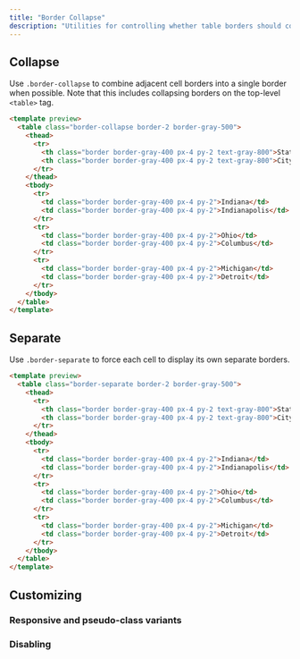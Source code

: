 ```yaml
---
title: "Border Collapse"
description: "Utilities for controlling whether table borders should collapse or be separated."
---
```




## Collapse

Use `.border-collapse` to combine adjacent cell borders into a single border when possible. Note that this includes collapsing borders on the top-level `<table>` tag.

```html
<template preview>
  <table class="border-collapse border-2 border-gray-500">
    <thead>
      <tr>
        <th class="border border-gray-400 px-4 py-2 text-gray-800">State</th>
        <th class="border border-gray-400 px-4 py-2 text-gray-800">City</th>
      </tr>
    </thead>
    <tbody>
      <tr>
        <td class="border border-gray-400 px-4 py-2">Indiana</td>
        <td class="border border-gray-400 px-4 py-2">Indianapolis</td>
      </tr>
      <tr>
        <td class="border border-gray-400 px-4 py-2">Ohio</td>
        <td class="border border-gray-400 px-4 py-2">Columbus</td>
      </tr>
      <tr>
        <td class="border border-gray-400 px-4 py-2">Michigan</td>
        <td class="border border-gray-400 px-4 py-2">Detroit</td>
      </tr>
    </tbody>
  </table>
</template>
```

## Separate

Use `.border-separate` to force each cell to display its own separate borders.

```html
<template preview>
  <table class="border-separate border-2 border-gray-500">
    <thead>
      <tr>
        <th class="border border-gray-400 px-4 py-2 text-gray-800">State</th>
        <th class="border border-gray-400 px-4 py-2 text-gray-800">City</th>
      </tr>
    </thead>
    <tbody>
      <tr>
        <td class="border border-gray-400 px-4 py-2">Indiana</td>
        <td class="border border-gray-400 px-4 py-2">Indianapolis</td>
      </tr>
      <tr>
        <td class="border border-gray-400 px-4 py-2">Ohio</td>
        <td class="border border-gray-400 px-4 py-2">Columbus</td>
      </tr>
      <tr>
        <td class="border border-gray-400 px-4 py-2">Michigan</td>
        <td class="border border-gray-400 px-4 py-2">Detroit</td>
      </tr>
    </tbody>
  </table>
</template>
```

## Customizing

### Responsive and pseudo-class variants

<Variants plugin="borderCollapse" />

### Disabling

<Disabling plugin="borderCollapse" />
